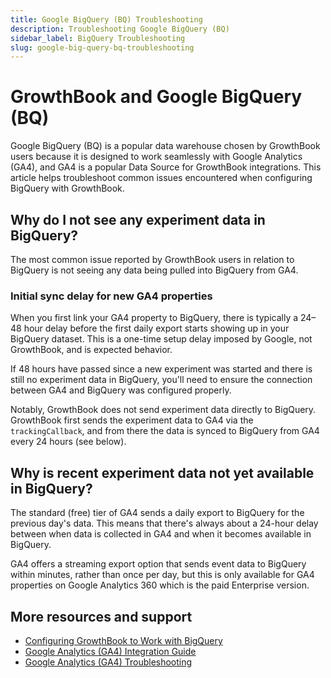 ```yaml
---
title: Google BigQuery (BQ) Troubleshooting
description: Troubleshooting Google BigQuery (BQ)
sidebar_label: BigQuery Troubleshooting
slug: google-big-query-bq-troubleshooting
---
```


# GrowthBook and Google BigQuery (BQ)

Google BigQuery (BQ) is a popular data warehouse chosen by GrowthBook users because it is designed to work seamlessly with Google Analytics (GA4), and GA4 is a popular Data Source for GrowthBook integrations. This article helps troubleshoot common issues encountered when configuring BigQuery with GrowthBook.

## Why do I not see any experiment data in BigQuery?
The most common issue reported by GrowthBook users in relation to BigQuery is not seeing any data being pulled into BigQuery from GA4.

### Initial sync delay for new GA4 properties

When you first link your GA4 property to BigQuery, there is typically a 24–48 hour delay before the first daily export starts showing up in your BigQuery dataset. This is a one-time setup delay imposed by Google, not GrowthBook, and is expected behavior.

If 48 hours have passed since a new experiment was started and there is still no experiment data in BigQuery, you'll need to ensure the connection between GA4 and BigQuery was configured properly. 

Notably, GrowthBook does not send experiment data directly to BigQuery. GrowthBook first sends the experiment data to GA4 via the `trackingCallback`, and from there the data is synced to BigQuery from GA4 every 24 hours (see below).

## Why is recent experiment data not yet available in BigQuery?

The standard (free) tier of GA4 sends a daily export to BigQuery for the previous day's data. This means that there's always about a 24-hour delay between when data is collected in GA4 and when it becomes available in BigQuery.

GA4 offers a streaming export option that sends event data to BigQuery within minutes, rather than once per day, but this is only available for GA4 properties on Google Analytics 360 which is the paid Enterprise version.

## More resources and support

- [Configuring GrowthBook to Work with BigQuery](https://docs.growthbook.io/guide/bigquery)
- [Google Analytics (GA4) Integration Guide](https://docs.growthbook.io/guide/GA4-google-analytics)
- [Google Analytics (GA4) Troubleshooting](https://docs.growthbook.io/kb/google-analytics/google-analytics-ga4-troubleshooting)